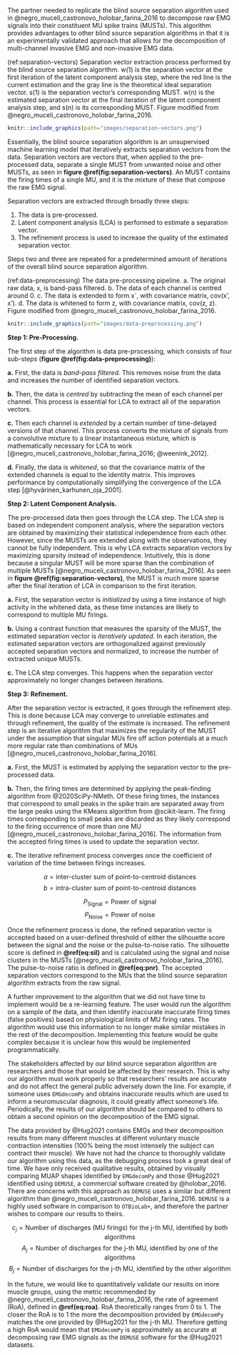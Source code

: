 The partner needed to replicate the blind source separation algorithm used in @negro_muceli_castronovo_holobar_farina_2016 to decompose raw EMG signals into their constituent MU spike trains (MUSTs). This algorithm provides advantages to other blind source separation algorithms in that it is an experimentally validated approach that allows for the decomposition of multi-channel invasive EMG and non-invasive EMG data.

(ref:separation-vectors) Separation vector extraction process performed by the blind source separation algorithm. w(1) is the separation vector at the first iteration of the latent component analysis step, where the red line is the current estimation and the gray line is the theoretical ideal separation vector. s(1) is the separation vector's corresponding MUST. w(n) is the estimated separation vector at the final iteration of the latent component analysis step, and s(n) is its corresponding MUST. Figure modified from @negro_muceli_castronovo_holobar_farina_2016.

```r
knitr::include_graphics(path="images/separation-vectors.png")
```

Essentially, the blind source separation algorithm is an unsupervised machine learning model that iteratively extracts separation vectors from the data. Separation vectors are vectors that, when applied to the pre-processed data, separate a single MUST from unwanted noise and other MUSTs, as seen in **figure \@ref(fig:separation-vectors)**. An MUST contains the firing times of a single MU, and it is the mixture of these that compose the raw EMG signal.

Separation vectors are extracted through broadly three steps:

1.  The data is pre-processed.
2.  Latent component analysis (LCA) is performed to estimate a separation vector.
3.  The refinement process is used to increase the quality of the estimated separation vector.

Steps two and three are repeated for a predetermined amount of iterations of the overall blind source separation algorithm.

(ref:data-preprocessing) The data pre-processing pipeline. a. The original raw data, x, is band-pass filtered. b. The data of each channel is centred around 0. c. The data is extended to form x`, with covariance matrix, cov(x', x'). d. The data is whitened to form z, with covariance matrix, cov(z, z). Figure modified from @negro_muceli_castronovo_holobar_farina_2016.

```r
knitr::include_graphics(path="images/data-preprocessing.png")
```

**Step 1: Pre-Processing.**

The first step of the algorithm is data pre-processing, which consists of four sub-steps (**figure \@ref(fig:data-preprocessing)**):

**a.** First, the data is *band-pass filtered.* This removes noise from the data and increases the number of identified separation vectors.

**b.** Then, the data is *centred* by subtracting the mean of each channel per channel. This process is essential for LCA to extract all of the separation vectors.

**c.** Then each channel is *extended* by a certain number of time-delayed versions of that channel. This process converts the mixture of signals from a convolutive mixture to a linear instantaneous mixture, which is mathematically necessary for LCA to work [@negro_muceli_castronovo_holobar_farina_2016; @weenink_2012].

**d.** Finally, the data is *whitened*, so that the covariance matrix of the extended channels is equal to the identity matrix. This improves performance by computationally simplifying the convergence of the LCA step [@hyvärinen_karhunen_oja_2001].

**Step 2: Latent Component Analysis.**

The pre-processed data then goes through the LCA step. The LCA step is based on independent component analysis, where the separation vectors are obtained by maximizing their statistical independence from each other. However, since the MUSTs are extended along with the observations, they cannot be fully independent. This is why LCA extracts separation vectors by maximizing sparsity instead of independence. Intuitively, this is done because a singular MUST will be more sparse than the combination of multiple MUSTs [@negro_muceli_castronovo_holobar_farina_2016]. As seen in **figure \@ref(fig:separation-vectors)**, the MUST is much more sparse after the final iteration of LCA in comparison to the first iteration.

**a.** First, the separation vector is *initialized* by using a time instance of high activity in the whitened data, as these time instances are likely to correspond to multiple MU firings.

**b.** Using a contrast function that measures the sparsity of the MUST, the estimated separation vector is *iteratively updated*. In each iteration, the estimated separation vectors are orthogonalized against previously accepted separation vectors and normalized, to increase the number of extracted unique MUSTs.

**c.** The LCA step converges. This happens when the separation vector approximately no longer changes between iterations.

**Step 3: Refinement.**

After the separation vector is extracted, it goes through the refinement step. This is done because LCA may converge to unreliable estimates and through refinement, the quality of the estimate is increased. The refinement step is an iterative algorithm that maximizes the regularity of the MUST under the assumption that singular MUs fire off action potentials at a much more regular rate than combinations of MUs [@negro_muceli_castronovo_holobar_farina_2016].

**a.** First, the MUST is estimated by applying the separation vector to the pre-processed data.

**b.** Then, the firing times are determined by applying the peak-finding algorithm from @2020SciPy-NMeth. Of these firing times, the instances that correspond to small peaks in the spike train are separated away from the large peaks using the KMeans algorithm from @scikit-learn. The firing times corresponding to small peaks are discarded as they likely correspond to the firing occurrence of more than one MU [@negro_muceli_castronovo_holobar_farina_2016]. The information from the accepted firing times is used to update the separation vector.

**c.** The iterative refinement process converges once the coefficient of variation of the time between firings increases.

\begin{equation} 
  \text{silhouette score} = \frac{b - a}{max(a, b)}
  (\#eq:sil)
\end{equation}

$$a = \text{inter-cluster sum of point-to-centroid distances}$$
$$b = \text{intra-cluster sum of point-to-centroid distances}$$

\begin{equation} 
  \text{pulse-to-noise ratio} = 10\log_{10} \bigg(\frac{P_{\text{Signal}}}{P_{\text{Noise}}} \bigg)
  (\#eq:pnr)
\end{equation}

$$P_{\text{Signal}} = \text{Power of signal}$$
$$P_{\text{Noise}} = \text{Power of noise}$$

Once the refinement process is done, the refined separation vector is accepted based on a user-defined threshold of either the silhouette score between the signal and the noise or the pulse-to-noise ratio. The silhouette score is defined in **\@ref(eq:sil)** and is calculated using the signal and noise clusters in the MUSTs [@negro_muceli_castronovo_holobar_farina_2016]. The pulse-to-noise ratio is defined in **\@ref(eq:pnr)**. The accepted separation vectors correspond to the MUs that the blind source separation algorithm extracts from the raw signal.

A further improvement to the algorithm that we did not have time to implement would be a re-learning feature. The user would run the algorithm on a sample of the data, and then identify inaccurate inaccurate firing times (false positives) based on physiological limits of MU firing rates. The algorithm would use this information to no longer make similar mistakes in the rest of the decomposition. Implementing this feature would be quite complex because it is unclear how this would be implemented programmatically.

The stakeholders affected by our blind source separation algorithm are researchers and those that would be affected by their research. This is why our algorithm must work properly so that researchers' results are accurate and do not affect the general public adversely down the line. For example, if someone uses `EMGdecomPy` and obtains inaccurate results which are  used to inform a neuromuscular diagnosis, it could greatly affect someone's life. Periodically, the results of our algorithm should be compared to others to obtain a second opinion on the decomposition of the EMG signal. 

The data provided by @Hug2021 contains EMGs and their decomposition results from many different muscles at different voluntary muscle contraction intensities (100% being the most intensely the subject can contract their muscle). We have not had the chance to thoroughly validate our algorithm using this data, as the debugging process took a great deal of time. We have only received qualitative results, obtained by visually comparing MUAP shapes identified by `EMGdecomPy` and those @Hug2021 identified using `DEMUSE`, a commercial software created by @holobar_2016. There are concerns with this approach as `DEMUSE` uses a similar but different algorithm than @negro_muceli_castronovo_holobar_farina_2016. `DEMUSE` is a highly used software in comparison to `OTBioLab+`, and therefore the partner wishes to compare our results to theirs.

\begin{equation} 
  \text{rate of agreement} = \frac{c_j}{c_j + A_j +B_j}
  (\#eq:roa)
\end{equation}


$$c_j = \text{Number of discharges (MU firings) for the j-th MU, identified by both algorithms}$$
$$A_j = \text{Number of discharges for the j-th MU, identified by one of the algorithms}$$
$$B_j = \text{Number of discharges for the j-th MU, identified by the other algorithm}$$

In the future, we would like to quantitatively validate our results on more muscle groups, using the metric recommended by @negro_muceli_castronovo_holobar_farina_2016, the rate of agreement (RoA), defined in **\@ref(eq:roa)**. RoA theoretically ranges from 0 to 1. The closer the RoA is to 1 the more the decomposition provided by `EMGdecomPy` matches the one provided by @Hug2021 for the j-th MU. Therefore getting a high RoA would mean that `EMGdecomPy` is approximately as accurate at decomposing raw EMG signals as the `DEMUSE` software for the @Hug2021 datasets.
